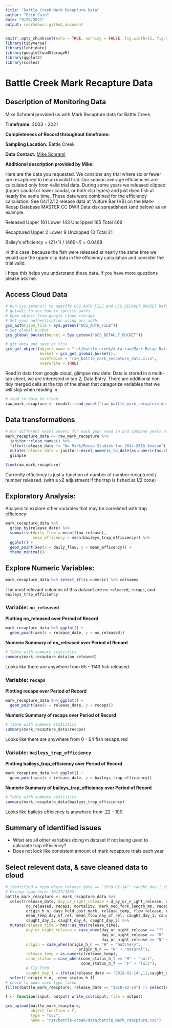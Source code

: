 ```yaml
---
title: "Battle Creek Mark Recapture Data"
author: "Erin Cain"
date: "9/29/2021"
output: rmarkdown::github_document
---
```


```r
knitr::opts_chunk$set(echo = TRUE, warning = FALSE, fig.width=15, fig.height=10)
library(tidyverse)
library(lubridate)
library(googleCloudStorageR)
library(ggplot2)
library(scales)
```

# Battle Creek Mark Recapture Data 

## Description of Monitoring Data

Mike Schraml provided us with Mark Recapture data for Battle Creek. 

**Timeframe:** 2003 - 2021

**Completeness of Record throughout timeframe:** 

**Sampling Location:**
Battle Creek 

**Data Contact:** [Mike Schraml](mailto:mike_schraml@fws.gov)

**Additional description provided by Mike:**

Here are the data you requested. We consider any trial where six or fewer are recaptured to be an invalid trial. Our season average efficiencies are calculated only from valid trial data. During some years we released clipped (upper caudal or lower caudal, or both clip types) and just dyed fish at nearly the same time. These data were combined for the efficiency calculation. See 04/12/12 release data at Vulture Bar (VB) on the Mark-Recap Database MASTER CC DWR Data.xlsx spreadsheet (and below) as an example.

Released
Upper 161
Lower 143
Unclipped 165
Total 469

Recaptured
Upper 2 
Lower 9
Unclipped 10 
Total 21

Bailey's efficiency = (21+1) / (469+/) = 0.0468

In this case, because the fish were released at nearly the same time we would use the upper clip data in the efficiency calculation and consider the trial valid.

I hope this helps you understand these data.  If you have more questions please ask me.



## Access Cloud Data

```r
# Run Sys.setenv() to specify GCS_AUTH_FILE and GCS_DEFAULT_BUCKET before running 
# getwd() to see how to specify paths 
# Open object from google cloud storage
# Set your authentication using gcs_auth
gcs_auth(json_file = Sys.getenv("GCS_AUTH_FILE"))
# Set global bucket 
gcs_global_bucket(bucket = Sys.getenv("GCS_DEFAULT_BUCKET"))

# git data and save as xlsx
gcs_get_object(object_name = "rst/battle-creek/data-raw/Mark-Recap Database MASTER BC DWR Data.xlsx",
               bucket = gcs_get_global_bucket(),
               saveToDisk = "raw_battle_mark_recapture_data.xlsx",
               overwrite = TRUE)
```

Read in data from google cloud, glimpse raw data: 
Data is stored in a multi-tab sheet, we are interested in tab 2, Data Entry. There are additional non tidy merged cells at the top of the sheet that catagorize variables that we will skip when reading in. 
```r
# read in data to clean 
raw_mark_recapture <- readxl::read_excel("raw_battle_mark_recapture_data.xlsx", sheet = 2, skip  = 2) %>% glimpse()
```

## Data transformations

```r
# For different excel sheets for each year read in and combine years here
mark_recapture_data <- raw_mark_recapture %>% 
  janitor::clean_names() %>% 
  filter(release_date != "No Mark/Recap Studies for 2014-2015 Season") %>%
  mutate(release_date = janitor::excel_numeric_to_date(as.numeric(as.character(release_date)), date_system = "modern")) %>%
  glimpse

View(raw_mark_recapture)
```


Currently efficiency is just a function of number of number recaptured / number released. (with a x2 adjustment if the trap is fished at 1/2 cone)

## Exploratory Analysis: 

Analysis to explore other variables that may be correlated with trap efficiency: 

```r
mark_recapture_data %>% 
  group_by(release_date) %>%
  summarise(daily_flow = mean(flow_release),
            mean_efficency = mean(baileys_trap_efficiency)) %>%
  ggplot() +
  geom_point(aes(x = daily_flow, y = mean_efficency)) + 
  theme_minimal()
```

## Explore Numeric Variables: {.tabset}

```r
mark_recapture_data %>% select_if(is.numeric) %>% colnames 
```
The most relevant columns of this dataset are `no_released`, `recaps`, and `baileys_trap_efficiency` 

### Variable: `no_released`

**Plotting no_released over Period of Record**

```r
mark_recapture_data %>% ggplot() +
  geom_point(aes(x = release_date, y = no_released))
```

**Numeric Summary of no_released over Period of Record**

```r
# Table with summary statistics
summary(mark_recapture_data$no_released)
```

Looks like there are anywhere from 65 - 1143 fish released. 

### Variable: `recaps`

**Plotting recaps over Period of Record**

```r
mark_recapture_data %>% ggplot() +
  geom_point(aes(x = release_date, y = recaps))
```

**Numeric Summary of recaps over Period of Record**

```r
# Table with summary statistics
summary(mark_recapture_data$recaps)
```

Looks like there are anywhere from 0 - 64 fish recaptured 

### Variable: `baileys_trap_efficiency`

**Plotting baileys_trap_efficiency over Period of Record**

```r
mark_recapture_data %>% ggplot() +
  geom_point(aes(x = release_date, y = baileys_trap_efficiency))
```

**Numeric Summary of baileys_trap_efficiency over Period of Record**

```r
# Table with summary statistics
summary(mark_recapture_data$baileys_trap_efficiency)
```

Looks like baileys efficiency is anywhere from .22 - 100. 

## Summary of identified issues

* What are all other variables doing in dataset if not being used to calculate trap efficiency? 
* Does not look like consistent amount of mark recapture trials each year 


## Select relevent data, & save cleaned data to cloud
```r
# identified a typo where release_date == "2018-02-14": caught_day_1 should be 11 not 1180 because totaly of 11 recaps and 299 released so 1180 does not make sensing.
# Fixing typo here: 10/27/2023
battle_mark_reacpture <- mark_recapture_data %>% 
  select(release_date, day_or_night_release = d_ay_or_n_ight_release, release_time, no_marked,
         no_released, recaps, mortality, mark_med_fork_length_mm, recap_med_fork_length_mm, 
         origin_h_n, days_held_post_mark, release_temp, flow_release, release_turbidity, cone_status_h_f, 
         mean_temp_day_of_rel, mean_flow_day_of_rel, caught_day_1, caught_day_2, 
         caught_day_3, caught_day_4, caught_day_5) %>% 
  mutate(release_time = hms::as_hms(release_time),
         day_or_night_release = case_when(day_or_night_release == "?" ~ "unknown", 
                                          day_or_night_release == "D" ~ "day",
                                          day_or_night_release == "N" ~ "night"),
         origin = case_when(origin_h_n == "H" ~ "hatchery", 
                                origin_h_n == "N" ~ "natural"),
         release_temp = as.numeric(release_temp),
         cone_status = case_when(cone_status_h_f == "H" ~ "half", 
                                 cone_status_h_f == "F" ~ "full"),
         # FIX TYPO
         caught_day_1 = ifelse(release_date == "2018-02-14",11,caught_day_1)) %>% 
  select(-origin_h_n, -cone_status_h_f)
# check to make sure typo fixed
filter(battle_mark_reacpture, release_date == "2018-02-14") |> select(caught_day_1)
```


```r
f <- function(input, output) write_csv(input, file = output)

gcs_upload(battle_mark_reacpture,
           object_function = f,
           type = "csv",
           name = "rst/battle-creek/data/battle_mark_reacpture.csv")

```